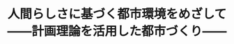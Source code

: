 ﻿---
title: "人間らしさに基づく都市環境をめざして――計画理論を活用した都市づくり――"
category: "その他"
vol: "6"
interviewee: "熊田 禎宣 "
url: ""
tags: []
pdf: "6-2.pdf"
facephoto: ""
career: ""
preface: "東工大でも、社会工その他がどのような学問であるかを知人は多くはないだろう。名前からも推測されるように社会科学の特色が強く、一部の人文・社会系の先生方も大その他の専攻で指導されている。このように東工大の学科の中でも、非常にユニークな存在となっている。社会工その他科の創立当初から教官として所属していらっしゃる熊田先生を今回訪問して、さまざまなお話をお伺いした。熊田先生は多忙なスケジュールの合間を縫って、我々の取材に快く応じてくださった。"
---
